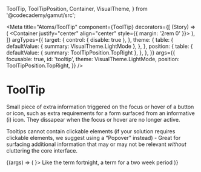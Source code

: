  ToolTip,
  ToolTipPosition,
  Container,
  VisualTheme,
} from '@codecademy/gamut/src';

<Meta
  title="Atoms/ToolTip"
  component={ToolTip}
  decorators={[
    (Story) => (
      <Container justify="center" align="center" style={{ margin: '2rem 0' }}>
        <Story />
      </Container>
    ),
  ]}
  argTypes={{
    target: {
      control: { disable: true },
    },
    theme: {
      table: {
        defaultValue: { summary: VisualTheme.LightMode },
      },
    },
    position: {
      table: {
        defaultValue: { summary: ToolTipPosition.TopRight },
      },
    },
  }}
  args={{
    focusable: true,
    id: 'tooltip',
    theme: VisualTheme.LightMode,
    position: ToolTipPosition.TopRight,
  }}
/>

# ToolTip

<StoryStatus status="stable" />

Small piece of extra information triggered on the focus or hover of a button or icon,
such as extra requirements for a form surfaced from an informative (i) icon. They
dissapear when the focus or hover are no longer active.

Tooltips cannot contain clickable elements (if your solution
requires clickable elements, we suggest using a “Popover” instead) - Great for
surfacing additional information that may or may not be relevant _without_ cluttering
the core interface.

<Canvas isColumn>
  <Story name="ToolTip">
    {(args) => (
      <ToolTip {...args} target={<InfoCircleIcon size={24} />}>
        Like the term fortnight, a term for a two week period
      </ToolTip>
    )}
  </Story>
</Canvas>

<Props story="ToolTip" />
